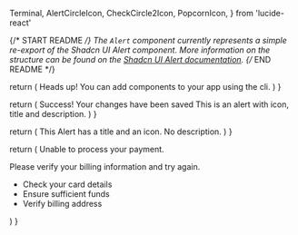   Terminal,
  AlertCircleIcon,
  CheckCircle2Icon,
  PopcornIcon,
} from 'lucide-react'

{/* START README */}
The `Alert` component currently represents a simple re-export of the Shadcn UI Alert component. More information on the structure can be found on the [Shadcn UI Alert documentation](https://ui.shadcn.com/docs/components/alert).
{/* END README */}

  return (
    <Alert>
      <Terminal className="h-4 w-4" />
      <AlertTitle>Heads up!</AlertTitle>
      <AlertDescription>
        You can add components to your app using the cli.
      </AlertDescription>
    </Alert>
  )
}

  return (
    <Alert>
      <CheckCircle2Icon />
      <AlertTitle>Success! Your changes have been saved</AlertTitle>
      <AlertDescription>
        This is an alert with icon, title and description.
      </AlertDescription>
    </Alert>
  )
}

  return (
    <Alert>
      <PopcornIcon />
      <AlertTitle>
        This Alert has a title and an icon. No description.
      </AlertTitle>
    </Alert>
  )
}

  return (
    <Alert variant="destructive">
      <AlertCircleIcon />
      <AlertTitle>Unable to process your payment.</AlertTitle>
      <AlertDescription>
        <p>Please verify your billing information and try again.</p>
        <ul className="list-inside list-disc text-sm">
          <li>Check your card details</li>
          <li>Ensure sufficient funds</li>
          <li>Verify billing address</li>
        </ul>
      </AlertDescription>
    </Alert>
  )
}
